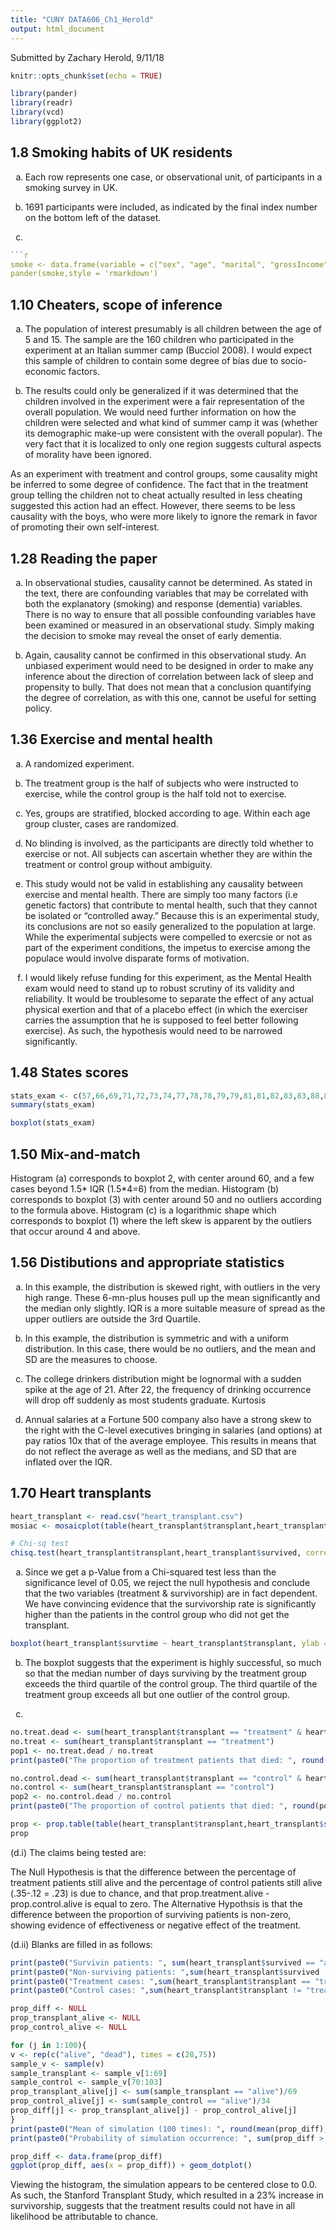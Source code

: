 ---
title: "CUNY DATA606_Ch1_Herold"
output: html_document
---

Submitted by Zachary Herold, 9/11/18

```{r setup, include=FALSE}
knitr::opts_chunk$set(echo = TRUE)

library(pander)
library(readr)
library(vcd)
library(ggplot2)
```


## 1.8 Smoking habits of UK residents

(a)	Each row represents one case, or observational unit, of participants in a smoking survey in UK.

(b)	1691 participants were included, as indicated by the final index number on the bottom left of the dataset.

(c)
```{r}
```{r message=FALSE, warnings=FALSE, results='asis'}

smoke <- data.frame(variable = c("sex", "age", "marital", "grossIncome","smoke","amtWeekends","amtWeekdays"), datatype = c("categorical","numeric, discrete","categorical","categorical, ordinal","categorical","numeric, discrete","numeric, discrete"))
pander(smoke,style = 'rmarkdown')
```

## 1.10 Cheaters, scope of inference

(a) The population of interest presumably is all children between the age of 5 and 15. The sample are the 160 children who participated in the experiment at an Italian summer camp (Bucciol 2008). I would expect this sample of children to contain some degree of bias due to socio-economic factors. 

(b) The results could only be generalized if it was determined that the children involved in the experiment were a fair representation of the overall population. We would need further information on how the children were selected and what kind of summer camp it was (whether its demographic make-up were consistent with the overall popular). The very fact that it is localized to only one region suggests cultural aspects of morality have been ignored.

As an experiment with treatment and control groups, some causality might be inferred to some degree of confidence. The fact that in the treatment group telling the children not to cheat actually resulted in less cheating suggested this action had an effect. However, there seems to be less causality with the boys, who were more likely to ignore the remark in favor of promoting their own self-interest.


## 1.28 Reading the paper 

(a)	In observational studies, causality cannot be determined. As stated in the text, there are confounding variables that may be correlated with both the explanatory (smoking) and response (dementia) variables. There is no way to ensure that all possible confounding variables have been examined or measured in an observational study. Simply making the decision to smoke may reveal the onset of early dementia. 

(b)	 Again, causality cannot be confirmed in this observational study. An unbiased experiment would need to be designed in order to make any inference about the direction of correlation between lack of sleep and propensity to bully. That does not mean that a conclusion quantifying the degree of correlation, as with this one, cannot be useful for setting policy.


## 1.36 Exercise and mental health

(a)	 A randomized experiment.

(b)	 The treatment group is the half of subjects who were instructed to exercise, while the control group is the half told not to exercise.

(c)	 Yes, groups are stratified, blocked according to age. Within each age group cluster, cases are randomized.

(d)	 No blinding is involved, as the participants are directly told whether to exercise or not. All subjects can ascertain whether they are within the treatment or control group without ambiguity.

(e)	This study would not be valid in establishing any causality between exercise and mental health. There are simply too many factors (i.e genetic factors) that contribute to mental health, such that they cannot be isolated or "controlled away." Because this is an experimental study, its conclusions are not so easily generalized to the population at large. While the experimental subjects were compelled to exercsie or not as part of the experiment conditions, the impetus to exercise among the populace would involve disparate forms of motivation. 

(f) I would likely refuse funding for this experiment, as the Mental Health exam would need to stand up to robust scrutiny of its validity and reliability. It would be troublesome to separate the effect of any actual physical exertion and that of a placebo effect (in which the exerciser carries the assumption that he is supposed to feel better following exercise). As such, the hypothesis would need to be narrowed significantly. 

## 1.48 States scores

```{r}
stats_exam <- c(57,66,69,71,72,73,74,77,78,78,79,79,81,81,82,83,83,88,89,94)
summary(stats_exam)
```


```{r}
boxplot(stats_exam)
```


## 1.50 Mix-and-match

Histogram (a) corresponds to boxplot 2, with center around 60, and a few cases beyond 1.5* IQR (1.5*4=6) from the median.
Histogram (b) corresponds to boxplot (3) with center around 50 and no outliers according to the formula above. 
Histogram (c) is a logarithmic shape which corresponds to boxplot (1) where the left skew is apparent by the outliers that occur around 4 and above. 


## 1.56 Distibutions and appropriate statistics

(a) In this example, the distribution is skewed right, with outliers in the very high range. These 6-mn-plus houses pull up the mean significantly and the median only slightly. IQR is a more suitable measure of spread as the upper outliers are outside the 3rd Quartile.

(b) In this example, the distribution is symmetric and with a uniform distribution. In this case, there would be no outliers, and the mean and SD are the measures to choose.

(c) The college drinkers distribution might be lognormal with a sudden spike at the age of 21. After 22, the frequency of drinking occurrence will drop off suddenly as most students graduate. Kurtosis

(d) Annual salaries at a Fortune 500 company also have a strong skew to the right with the C-level executives bringing in salaries (and options) at pay ratios 10x that of the average employee. This results in means that do not reflect the average as well as the medians, and SD that are inflated over the IQR.

## 1.70 Heart transplants


```{r warning = F}
heart_transplant <- read.csv("heart_transplant.csv")
mosiac <- mosaicplot(table(heart_transplant$transplant,heart_transplant$survived), main= "Survivorship vs. Transplant", color = T)
```

```{r}
# Chi-sq test
chisq.test(heart_transplant$transplant,heart_transplant$survived, correct=FALSE)
```


(a) Since we get a p-Value from a Chi-squared test less than the significance level of 0.05, we reject the null hypothesis and conclude that the two variables (treatment & survivorship) are in fact dependent. We have convincing evidence that the survivorship rate is significantly higher than the patients in the control group who did not get the transplant.


```{r}
boxplot(heart_transplant$survtime ~ heart_transplant$transplant, ylab = "Survival Time (days)")
```

(b) The boxplot suggests that the experiment is highly successful, so much so that the median number of days surviving by the treatment group exceeds the third quartile of the control group. The third quartile of the treatment group exceeds all but one outlier of the control group. 

(c)
```{r}
no.treat.dead <- sum(heart_transplant$transplant == "treatment" & heart_transplant$survived != "alive")
no.treat <- sum(heart_transplant$transplant == "treatment")
pop1 <- no.treat.dead / no.treat
print(paste0("The proportion of treatment patients that died: ", round(pop1,2)))

no.control.dead <- sum(heart_transplant$transplant == "control" & heart_transplant$survived != "alive")
no.control <- sum(heart_transplant$transplant == "control")
pop2 <- no.control.dead / no.control
print(paste0("The proportion of control patients that died: ", round(pop2,2)))  

prop <- prop.table(table(heart_transplant$transplant,heart_transplant$survived))
prop

```

(d.i) The claims being tested are: 

The Null Hypothesis is that the difference between the percentage of treatment patients still alive and the percentage of control patients still alive (.35-.12 = .23) is due to chance, and that prop.treatment.alive - prop.control.alive is equal to zero.
The Alternative Hypothsis is that the difference between the proportion of surviving patients is non-zero, showing evidence of effectiveness or negative effect of the treatment.

(d.ii) Blanks are filled in as follows:

```{r}
print(paste0("Survivin patients: ", sum(heart_transplant$survived == "alive")))
print(paste0("Non-surviving patients: ",sum(heart_transplant$survived != "alive")))
print(paste0("Treatment cases: ",sum(heart_transplant$transplant == "treatment")))
print(paste0("Control cases: ",sum(heart_transplant$transplant != "treatment")))

prop_diff <- NULL
prop_transplant_alive <- NULL
prop_control_alive <- NULL

for (j in 1:100){
v <- rep(c("alive", "dead"), times = c(28,75))
sample_v <- sample(v)
sample_transplant <- sample_v[1:69]
sample_control <- sample_v[70:103]
prop_transplant_alive[j] <- sum(sample_transplant == "alive")/69
prop_control_alive[j] <- sum(sample_control == "alive")/34
prop_diff[j] <- prop_transplant_alive[j] - prop_control_alive[j]
}
print(paste0("Mean of simulation (100 times): ", round(mean(prop_diff),5)))
print(paste0("Probability of simulation occurrence: ", sum(prop_diff > .23) / 100))

```


```{r}
prop_diff <- data.frame(prop_diff)
ggplot(prop_diff, aes(x = prop_diff)) + geom_dotplot()
```

Viewing the histogram, the simulation appears to be centered close to 0.0. As such, the Stanford Transplant Study, which resulted in a 23% increase in survivorship, suggests that the treatment results could not have in all likelihood be attributable to chance. 
